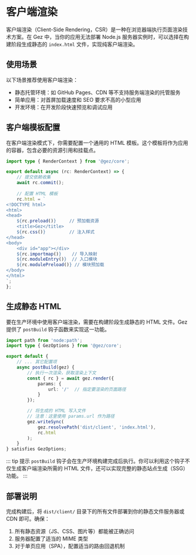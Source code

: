 # 客户端渲染

客户端渲染（Client-Side Rendering，CSR）是一种在浏览器端执行页面渲染技术方案。在 Gez 中，当你的应用无法部署 Node.js 服务器实例时，可以选择在构建阶段生成静态的 `index.html` 文件，实现纯客户端渲染。

## 使用场景

以下场景推荐使用客户端渲染：

- 静态托管环境：如 GitHub Pages、CDN 等不支持服务端渲染的托管服务
- 简单应用：对首屏加载速度和 SEO 要求不高的小型应用
- 开发环境：在开发阶段快速预览和调试应用

## 客户端模板配置

在客户端渲染模式下，你需要配置一个通用的 HTML 模板。这个模板将作为应用的容器，包含必要的资源引用和挂载点。

```ts title="src/entry.server.ts"
import type { RenderContext } from '@gez/core';

export default async (rc: RenderContext) => {
    // 提交依赖收集
    await rc.commit();
    
    // 配置 HTML 模板
    rc.html = `
<!DOCTYPE html>
<html>
<head>
    ${rc.preload()}     // 预加载资源
    <title>Gez</title>
    ${rc.css()}         // 注入样式
</head>
<body>
    <div id="app"></div>
    ${rc.importmap()}    // 导入映射
    ${rc.moduleEntry()}  // 入口模块
    ${rc.modulePreload()} // 模块预加载
</body>
</html>
`;
};
```

## 生成静态 HTML

要在生产环境中使用客户端渲染，需要在构建阶段生成静态的 HTML 文件。Gez 提供了 `postBuild` 钩子函数来实现这一功能。

```ts title="src/entry.node.ts"
import path from 'node:path';
import type { GezOptions } from '@gez/core';

export default {
    // ... 其它配置项
    async postBuild(gez) {
        // 执行一次渲染，获取渲染上下文
        const { rc } = await gez.render({
            params: {
                url: '/'  // 指定要渲染的页面路径
            }
        });

        // 将生成的 HTML 写入文件
        // 注意：这里使用 params.url 作为路径
        gez.writeSync(
            gez.resolvePath('dist/client', 'index.html'),
            rc.html
        );
    }
} satisfies GezOptions;
```

::: tip 提示
`postBuild` 钩子会在生产环境构建完成后执行。你可以利用这个钩子不仅生成客户端渲染所需的 HTML 文件，还可以实现完整的静态站点生成（SSG）功能。
:::

## 部署说明

完成构建后，将 `dist/client/` 目录下的所有文件部署到你的静态文件服务器或 CDN 即可。确保：

1. 所有静态资源（JS、CSS、图片等）都能被正确访问
2. 服务器配置了适当的 MIME 类型
3. 对于单页应用（SPA），配置适当的路由回退机制
